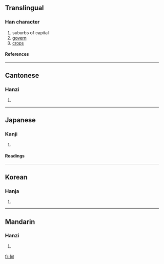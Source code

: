 ==Translingual==
===Han character===
{{Han char|rn=102|rad=田|as=02|sn=7|four=2762<sub>0</sub>|canj=心田 (PW)}}
# suburbs of capital
# [[govern]]
# [[crops]]
====References====
{{Han ref|kx=0759.040|dkj=21732|dj=1169.040|hdz=42528.080|uh=7538|ud=30008|bh=A86C|bd=43116}}

----
==Cantonese==
===Hanzi===
{{yue-hanzi|jyut=|y=din6}}
# {{defn|Cantonese}}

----
==Japanese==
===Kanji===
{{ja-kanji|grade=|rs=田02}}
# {{defn|Japanese}} 
====Readings====
{{ja-readings|on=[[てん]] (ten), [[でん]] (den)|kun=[[かり]] (kari)|nanori=}}

----
==Korean==
===Hanja===
{{ko-hanja|hangeul=[[전]], [[승]]|eumhun=|rv=jeon, seung|mr=chŏn, sŭng|y=cen, sung}}
# {{defn|Korean}}

----
==Mandarin==
===Hanzi===
{{cmn-hanzi|pin=[[diàn]] ([[dian4]])|wg=tien<sup>4</sup>}}
# {{defn|Mandarin}}

[[fr:甸]]